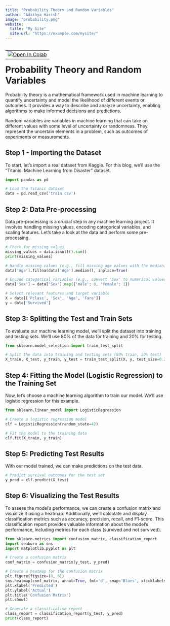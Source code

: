 ---
title: "Probability Theory and Random Variables"
author: "Adithya Harish"
image: "probability.png"
website:
  title: "My Site"
  site-url: "https://example.com/mysite/"
---

<table align="left">
  <td>
    <a href="https://colab.research.google.com/drive/1KhUiJ_cZoCNZ5nh8is5QUZrubSdqSnCf?usp=sharing" target="_parent"><img src="https://colab.research.google.com/assets/colab-badge.svg" alt="Open In Colab"/></a>
  </td>
</table>

# Probability Theory and Random Variables

Probability theory is a mathematical framework used in machine learning to quantify uncertainty and model the likelihood of different events or outcomes. It provides a way to describe and analyze uncertainty, enabling algorithms to make informed decisions and predictions.

Random variables are variables in machine learning that can take on different values with some level of uncertainty or randomness. They represent the uncertain elements in a problem, such as outcomes of experiments or measurements.

## Step 1 - Importing the Dataset

To start, let's import a real dataset from Kaggle. For this blog, we'll use the "Titanic: Machine Learning from Disaster" dataset. 

```{python}
import pandas as pd

# Load the Titanic dataset
data = pd.read_csv('train.csv')

```

## Step 2: Data Pre-processing

Data pre-processing is a crucial step in any machine learning project. It involves handling missing values, encoding categorical variables, and scaling features. Let's take a look at the data and perform some pre-processing.

```{python}
# Check for missing values
missing_values = data.isnull().sum()
print(missing_values)

# Handle missing values (e.g., fill missing age values with the median)
data['Age'].fillna(data['Age'].median(), inplace=True)

# Encode categorical variables (e.g., convert 'Sex' to numerical values)
data['Sex'] = data['Sex'].map({'male': 0, 'female': 1})

# Select relevant features and target variable
X = data[['Pclass', 'Sex', 'Age', 'Fare']]
y = data['Survived']
```

## Step 3: Splitting the Test and Train Sets

To evaluate our machine learning model, we'll split the dataset into training and testing sets. We'll use 80% of the data for training and 20% for testing.

```{python}
from sklearn.model_selection import train_test_split

# Split the data into training and testing sets (80% train, 20% test)
X_train, X_test, y_train, y_test = train_test_split(X, y, test_size=0.2, random_state=42)

```

## Step 4: Fitting the Model (Logistic Regression) to the Training Set

Now, let's choose a machine learning algorithm to train our model. We'll use logistic regression for this example.

```{python}
from sklearn.linear_model import LogisticRegression

# Create a logistic regression model
clf = LogisticRegression(random_state=42)

# Fit the model to the training data
clf.fit(X_train, y_train)

```

## Step 5: Predicting Test Results

With our model trained, we can make predictions on the test data.

```{python}
# Predict survival outcomes for the test set
y_pred = clf.predict(X_test)

```


## Step 6: Visualizing the Test Results

To assess the model's performance, we can create a confusion matrix and visualize it using a heatmap. Additionally, we'll calculate and display classification metrics such as accuracy, precision, recall, and F1-score.
This classification report provides valuable information about the model's performance, including metrics for each class (survived and not survived).

```{python}

from sklearn.metrics import confusion_matrix, classification_report
import seaborn as sns
import matplotlib.pyplot as plt

# Create a confusion matrix
conf_matrix = confusion_matrix(y_test, y_pred)

# Create a heatmap for the confusion matrix
plt.figure(figsize=(8, 6))
sns.heatmap(conf_matrix, annot=True, fmt='d', cmap='Blues', xticklabels=['Not Survived', 'Survived'], yticklabels=['Not Survived', 'Survived'])
plt.xlabel('Predicted')
plt.ylabel('Actual')
plt.title('Confusion Matrix')
plt.show()

# Generate a classification report
class_report = classification_report(y_test, y_pred)
print(class_report)

```



